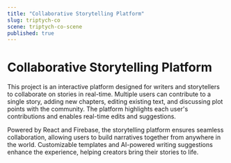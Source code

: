 ```yaml
---
title: "Collaborative Storytelling Platform"
slug: triptych-co
scene: triptych-co-scene
published: true
---
```


# Collaborative Storytelling Platform

This project is an interactive platform designed for writers and storytellers to collaborate on stories in real-time. Multiple users can contribute to a single story, adding new chapters, editing existing text, and discussing plot points with the community. The platform highlights each user's contributions and enables real-time edits and suggestions.

Powered by React and Firebase, the storytelling platform ensures seamless collaboration, allowing users to build narratives together from anywhere in the world. Customizable templates and AI-powered writing suggestions enhance the experience, helping creators bring their stories to life.

